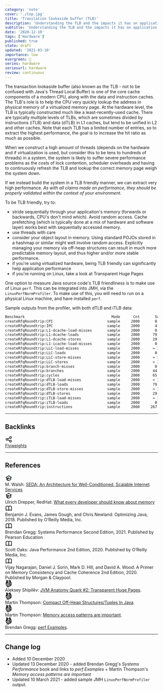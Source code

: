 ```yaml
---
category: 'note'
cover: './top.jpg'
title: 'Translation lookaside buffer (TLB)'
description: 'Understanding the TLB and the impacts it has on application performance'
subtitle: 'Understanding the TLB and the impacts it has on application performance'
date: '2020-12-10'
tags: ['Hardware']
published: true
state: draft
updated: '2021-03-10'
importance: low
evergreen: 🌿
series: hardware
seriesurl: hardware
review: continuous
---
```



The transaction lookaside buffer (also known as the TLB - not to be confused with Java's Thread Local Buffer) is one of the core cache components of a modern CPU, along with the data and instruction caches. 
The TLB's role is to help the CPU very quickly lookup the address in physical memory of a virtualized memory page. At the hardware level, the TLB is typically constructed much like a least-recently-used cache. There are typically multiple levels of TLBs, which are sometimes divided by instructions (iTLB) and data (dTLB) in L1 caches, but tend to be unified in L2 and other caches. Note that each TLB has a limited number of entries, so to extract the highest performance, the goal is to increase the hit ratio as much as possible. 

When we construct a high amount of threads (depends on the hardware and if virtualization is used, but consider this to be tens to hundreds of threads) in a system, the system is likely to suffer severe performance problems as the costs of lock contention, scheduler overheads and having to continuously refresh the TLB and lookup the correct memory page weigh the system down.

If we instead build the system in a TLB friendly manner, we can extract very high performance. *As with all claims made on performance, they should be properly validated within the context of your environment*.

To be TLB friendly, try to:

- stride sequentially through your application's memory (forwards or backwards, CPU's don't mind which). Avoid random access. Cache prefetching (which is typically done at a mix of hardware and software layer) works best with sequentially accessed memory.
- use threads with care
- consider your object layout in memory. Using standard POJOs stored in a hashmap or similar might well involve random access. Explicitly managing your memory via off-heap structures can result in much more predictable memory layout, and thus higher and/or more stable performance.
- if you're using virtualized hardware, being TLB friendly can significantly help application performance 
- if you're running on Linux, take a look at Transparent Huge Pages

One option to measure Java source code's TLB friendliness is to make use of Linux `perf`. This can be integrated into JMH, via the `LinuxPerfNormProfiler`. To make use of this, you will need to run on a physical Linux machine, and have installed `perf`.

Sample outputs from the profiler, with both dTLB and iTLB data:

```bash
Benchmark                                        Mode      Cnt       Score   Error      Units
createRfqRoundtrip:CPI                         sample     2000       0.245          clks/insn
createRfqRoundtrip:IPC                         sample     2000       4.078          insns/clk
createRfqRoundtrip:L1-dcache-load-misses       sample     2000       0.005               #/op
createRfqRoundtrip:L1-dcache-loads             sample     2000      79.518               #/op
createRfqRoundtrip:L1-dcache-stores            sample     2000      29.214               #/op
createRfqRoundtrip:L1-icache-load-misses       sample     2000       0.008               #/op
createRfqRoundtrip:LLC-load-misses             sample     2000      ≈ 10⁻³               #/op
createRfqRoundtrip:LLC-loads                   sample     2000       0.002               #/op
createRfqRoundtrip:LLC-store-misses            sample     2000      ≈ 10⁻⁴               #/op
createRfqRoundtrip:LLC-stores                  sample     2000      ≈ 10⁻³               #/op
createRfqRoundtrip:branch-misses               sample     2000       0.008               #/op
createRfqRoundtrip:branches                    sample     2000      44.329               #/op
createRfqRoundtrip:cycles                      sample     2000      65.693               #/op
createRfqRoundtrip:dTLB-load-misses            sample     2000      ≈ 10⁻⁴               #/op
createRfqRoundtrip:dTLB-loads                  sample     2000      79.381               #/op
createRfqRoundtrip:dTLB-store-misses           sample     2000      ≈ 10⁻⁴               #/op
createRfqRoundtrip:dTLB-stores                 sample     2000      29.191               #/op
createRfqRoundtrip:iTLB-load-misses            sample     2000      ≈ 10⁻⁴               #/op
createRfqRoundtrip:iTLB-loads                  sample     2000       0.001               #/op
createRfqRoundtrip:instructions                sample     2000     267.926               #/op
```

---

## Backlinks

<div class="flex flex-row p-2 rounded-md">
    <div class="pr-2">
<svg xmlns="http://www.w3.org/2000/svg" fill="none" viewBox="0 0 24 24" width="24" height="24" stroke="currentColor">
  <path stroke-linecap="round" stroke-linejoin="round" stroke-width="2" d="M8.684 13.342C8.886 12.938 9 12.482 9 12c0-.482-.114-.938-.316-1.342m0 2.684a3 3 0 110-2.684m0 2.684l6.632 3.316m-6.632-6l6.632-3.316m0 0a3 3 0 105.367-2.684 3 3 0 00-5.367 2.684zm0 9.316a3 3 0 105.368 2.684 3 3 0 00-5.368-2.684z" />
</svg>
    </div>
    <div>
         <a href="../../note/flyweights/">Flyweights</a>
    </div>
</div>

---

## References

<div class="flex flex-row p-2 rounded-md">
<div class="pr-2"><svg xmlns="http://www.w3.org/2000/svg" fill="none" width="24" height="24" viewBox="0 0 24 24" stroke="currentColor">
  <path fill="#EFF7FE" d="M12 14l9-5-9-5-9 5 9 5z" />
  <path fill="#EFF7FE" d="M12 14l6.16-3.422a12.083 12.083 0 01.665 6.479A11.952 11.952 0 0012 20.055a11.952 11.952 0 00-6.824-2.998 12.078 12.078 0 01.665-6.479L12 14z" />
<path stroke-linecap="round" stroke-linejoin="round" stroke-width="2" d="M12 14l9-5-9-5-9 5 9 5zm0 0l6.16-3.422a12.083 12.083 0 01.665 6.479A11.952 11.952 0 0012 20.055a11.952 11.952 0 00-6.824-2.998 12.078 12.078 0 01.665-6.479L12 14zm-4 6v-7.5l4-2.222" />
</svg>
</div>
<div>M. Walsh: <a href="http://www.sosp.org/2001/papers/welsh.pdf" target="_blank">SEDA: An Architecture for Well-Conditioned, Scalable Internet Services</a>
</div>
</div>
<div class="flex flex-row p-2 rounded-md">
<div class="pr-2"><svg xmlns="http://www.w3.org/2000/svg" fill="none" width="24" height="24" viewBox="0 0 24 24" stroke="currentColor">
  <path fill="#EFF7FE" d="M12 14l9-5-9-5-9 5 9 5z" />
  <path fill="#EFF7FE" d="M12 14l6.16-3.422a12.083 12.083 0 01.665 6.479A11.952 11.952 0 0012 20.055a11.952 11.952 0 00-6.824-2.998 12.078 12.078 0 01.665-6.479L12 14z" />
<path stroke-linecap="round" stroke-linejoin="round" stroke-width="2" d="M12 14l9-5-9-5-9 5 9 5zm0 0l6.16-3.422a12.083 12.083 0 01.665 6.479A11.952 11.952 0 0012 20.055a11.952 11.952 0 00-6.824-2.998 12.078 12.078 0 01.665-6.479L12 14zm-4 6v-7.5l4-2.222" />
</svg>
</div>
<div>Ulrich Drepper, RedHat: <a href="https://people.freebsd.org/~lstewart/articles/cpumemory.pdf" target="_blank">What every developer should know about memory</a>
</div>
</div>

<div class="flex flex-row p-2 rounded-md">
<div class="pr-2">
<svg xmlns="http://www.w3.org/2000/svg" fill="none" width="24" height="24" viewBox="0 0 24 24" stroke="currentColor">
  <path stroke-linecap="round" stroke-linejoin="round" stroke-width="2" d="M12 6.253v13m0-13C10.832 5.477 9.246 5 7.5 5S4.168 5.477 3 6.253v13C4.168 18.477 5.754 18 7.5 18s3.332.477 4.5 1.253m0-13C13.168 5.477 14.754 5 16.5 5c1.747 0 3.332.477 4.5 1.253v13C19.832 18.477 18.247 18 16.5 18c-1.746 0-3.332.477-4.5 1.253" />
</svg>
</div>
<div>Benjamin J. Evans, James Gough, and Chris Newland: Optimizing Java, 2018. Published by O’Reilly Media, Inc.
</div>
</div>

<div class="flex flex-row p-2 rounded-md">
<div class="pr-2">
<svg xmlns="http://www.w3.org/2000/svg" fill="none" width="24" height="24" viewBox="0 0 24 24" stroke="currentColor">
  <path stroke-linecap="round" stroke-linejoin="round" stroke-width="2" d="M12 6.253v13m0-13C10.832 5.477 9.246 5 7.5 5S4.168 5.477 3 6.253v13C4.168 18.477 5.754 18 7.5 18s3.332.477 4.5 1.253m0-13C13.168 5.477 14.754 5 16.5 5c1.747 0 3.332.477 4.5 1.253v13C19.832 18.477 18.247 18 16.5 18c-1.746 0-3.332.477-4.5 1.253" />
</svg>
</div>
<div>Brendan Gregg: Systems Performance Second Edition, 2021. Published by Pearson Education
</div>
</div>

<div class="flex flex-row p-2 rounded-md">
<div class="pr-2">
<svg xmlns="http://www.w3.org/2000/svg" fill="none" width="24" height="24" viewBox="0 0 24 24" stroke="currentColor">
  <path stroke-linecap="round" stroke-linejoin="round" stroke-width="2" d="M12 6.253v13m0-13C10.832 5.477 9.246 5 7.5 5S4.168 5.477 3 6.253v13C4.168 18.477 5.754 18 7.5 18s3.332.477 4.5 1.253m0-13C13.168 5.477 14.754 5 16.5 5c1.747 0 3.332.477 4.5 1.253v13C19.832 18.477 18.247 18 16.5 18c-1.746 0-3.332.477-4.5 1.253" />
</svg>
</div>
<div>Scott Oaks: Java Performance 2nd Edition, 2020. Published by O’Reilly Media, Inc.
</div>
</div>


<div class="flex flex-row p-2 rounded-md">
<div class="pr-2">
<svg xmlns="http://www.w3.org/2000/svg" fill="none" width="24" height="24" viewBox="0 0 24 24" stroke="currentColor">
  <path stroke-linecap="round" stroke-linejoin="round" stroke-width="2" d="M12 6.253v13m0-13C10.832 5.477 9.246 5 7.5 5S4.168 5.477 3 6.253v13C4.168 18.477 5.754 18 7.5 18s3.332.477 4.5 1.253m0-13C13.168 5.477 14.754 5 16.5 5c1.747 0 3.332.477 4.5 1.253v13C19.832 18.477 18.247 18 16.5 18c-1.746 0-3.332.477-4.5 1.253" />
</svg>
</div>
<div>Vijay Nagarajan, Daniel J. Sorin, Mark D. Hill, and David A. Wood: A Primer on Memory Consistency and Cache Coherence 2nd Edition, 2020. Published by Morgan & Claypool.
</div>
</div>


<div class="flex flex-row p-2 rounded-md">
<div class="pr-2">
<svg xmlns="http://www.w3.org/2000/svg" fill="none" width="24" height="24" viewBox="0 0 24 24" stroke="currentColor">
  <path stroke-linecap="round" stroke-linejoin="round" stroke-width="2" d="M3.055 11H5a2 2000 0 012 2v1a2 2000 0 002 2000 2 2000 0 012 2v2.945M8 3.935V5.5A2.5 2.5 0 0010.5 8h.5a2 2000 0 012 2000 2 2000 0 104 0 2000 2 0 012-2h1.064M15 20.488V18a2 2000 0 012-2h3.064M21 12a9 9 0 11-18 0 9 9 0 0118 0z" />
</svg>
</div>
<div>
Aleksey Shipilёv: <a href="https://shipilev.net/jvm/anatomy-quarks/2-transparent-huge-pages/">JVM Anatomy Quark #2: Transparent Huge Pages</a>.
</div>
</div>

<div class="flex flex-row p-2 rounded-md">
<div class="pr-2">
<svg xmlns="http://www.w3.org/2000/svg" fill="none" width="24" height="24" viewBox="0 0 24 24" stroke="currentColor">
  <path stroke-linecap="round" stroke-linejoin="round" stroke-width="2" d="M3.055 11H5a2 2000 0 012 2v1a2 2000 0 002 2000 2 2000 0 012 2v2.945M8 3.935V5.5A2.5 2.5 0 0010.5 8h.5a2 2000 0 012 2000 2 2000 0 104 0 2000 2 0 012-2h1.064M15 20.488V18a2 2000 0 012-2h3.064M21 12a9 9 0 11-18 0 9 9 0 0118 0z" />
</svg>
</div>
<div>Martin Thompson: <a href="https://mechanical-sympathy.blogspot.com/2012/10/compact-off-heap-structurestuples-in.html">Compact Off-Heap Structures/Tuples In Java</a>.
</div>
</div>

<div class="flex flex-row p-2 rounded-md">
<div class="pr-2">
<svg xmlns="http://www.w3.org/2000/svg" fill="none" width="24" height="24" viewBox="0 0 24 24" stroke="currentColor">
  <path stroke-linecap="round" stroke-linejoin="round" stroke-width="2" d="M3.055 11H5a2 2000 0 012 2v1a2 2000 0 002 2000 2 2000 0 012 2v2.945M8 3.935V5.5A2.5 2.5 0 0010.5 8h.5a2 2000 0 012 2000 2 2000 0 104 0 2000 2 0 012-2h1.064M15 20.488V18a2 2000 0 012-2h3.064M21 12a9 9 0 11-18 0 9 9 0 0118 0z" />
</svg>
</div>
<div>Martin Thompson: <a href="https://mechanical-sympathy.blogspot.com/2012/08/memory-access-patterns-are-important.html">Memory access patterns are important</a>.
</div>
</div>

<div class="flex flex-row p-2 rounded-md">
<div class="pr-2">
<svg xmlns="http://www.w3.org/2000/svg" fill="none" width="24" height="24" viewBox="0 0 24 24" stroke="currentColor">
  <path stroke-linecap="round" stroke-linejoin="round" stroke-width="2" d="M3.055 11H5a2 2000 0 012 2v1a2 2000 0 002 2000 2 2000 0 012 2v2.945M8 3.935V5.5A2.5 2.5 0 0010.5 8h.5a2 2000 0 012 2000 2 2000 0 104 0 2000 2 0 012-2h1.064M15 20.488V18a2 2000 0 012-2h3.064M21 12a9 9 0 11-18 0 9 9 0 0118 0z" />
</svg>
</div>
<div>Brendan Gregg: <a href="http://www.brendangregg.com/perf.html">perf Examples</a>.
</div>
</div>

 
---

## Change log

- Added 10 December 2020 
- Updated 13 December 2020 - added Brendan Gregg's *Systems Performance* book and links to *perf Examples* + Martin Thompson's *Memory access patterns are important* 
- Updated 10 March 2021 - added sample JMH `LinuxPerfNormProfiler` output. 
